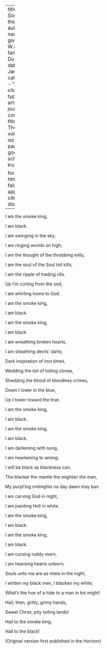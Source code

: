 
---
title: 'The Song of the Smoke'
author:
  - name:
      given: W.E.B.
      family: Du Bois
date: Jan. 1914
categories: 
  - ""
citation: 
  type: article-journal
  container-title: The Crisis
  volume: 7
  issue: 3
  page: 132
google-scholar: true

format:
  html:
    toc: false
    appendix-cite-as: display
---



<div class="poem">
<p class = "verse">I am the smoke king,</p>
<p class = "verse">I am black.</p>
<p class = "verse indent">I am swinging in the sky,</p>
<p class = "verse indent">I am ringing worlds on high;</p>
<p class = "verse indent">I am the thought of the throbbing mills,</p>
<p class = "verse indent">I am the soul of the Soul toil kills,</p>
<p class = "verse indent">I am the ripple of trading rills.</p>
<p class = "verse">Up I'm curling from the sod,</p>
<p class = "verse">I am whirling home to God.</p>
<p class = "verse">I am the smoke king,</p>
<p class = "verse">I am black.
</div>

<div class="poem">
<p class = "verse">I am the smoke king,
<p class = "verse">I am black.
<p class = "verse indent">I am wreathing broken hearts,
<p class = "verse indent">I am sheathing devils' darts;
<p class = "verse indent">Dark inspiration of iron times,
<p class = "verse indent">Wedding the toil of toiling climes,
<p class = "verse indent">Shedding the blood of bloodless crimes,
<p class = "verse">Down I lower in the blue,
<p class = "verse">Up I tower toward the true.
<p class = "verse">I am the smoke king,
<p class = "verse">I am black.
</div>

<div class="poem">
<p class = "verse">I am the smoke king,
<p class = "verse">I am black.
<p class = "verse indent">I am darkening with song,
<p class = "verse indent">I am hearkening to wrong;
<p class = "verse indent">I will be black as blackness can,
<p class = "verse indent">The blacker the mantle the mightier the man,
<p class = "verse indent">My purpl'ing midnights no day dawn may ban. 
<p class = "verse">I am carving God in night,
<p class = "verse">I am painting Hell in white.
<p class = "verse">I am the smoke king,
<p class = "verse">I am black.
</div>

<div class="poem">
<p class = "verse">I am the smoke king,
<p class = "verse">I am black.
<p class = "verse indent">I am cursing ruddy morn,
<p class = "verse indent">I am hearsing hearts unborn;
<p class = "verse indent">Souls unto me are as mists in the night,
<p class = "verse indent">I whiten my black men, I blacken my white, 
<p class = "verse indent">What's the hue of a hide to a man in his might!
<p class = "verse">Hail, then, gritty, grimy hands,
<p class = "verse">Sweet Christ, pity toiling lands!
<p class = "verse">Hail to the smoke king,
<p class = "verse">Hail to the black!
</div>

(Original version first published in the *Horizon*)

